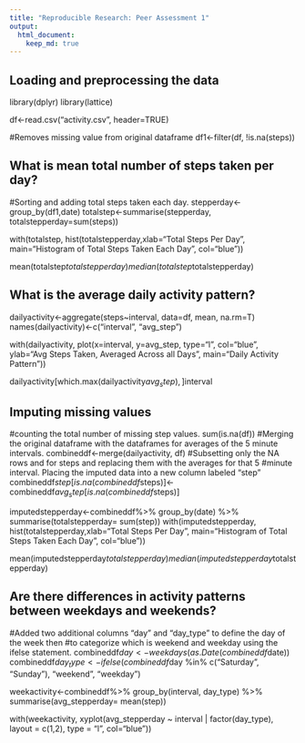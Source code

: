 ```yaml
---
title: "Reproducible Research: Peer Assessment 1"
output: 
  html_document:
    keep_md: true
---
```



## Loading and preprocessing the data

library(dplyr)
library(lattice)

df<-read.csv("activity.csv", header=TRUE)

#Removes missing value from original dataframe
df1<-filter(df, !is.na(steps))


## What is mean total number of steps taken per day?

#Sorting and adding total steps taken each day. 
stepperday<-group_by(df1,date)
totalstep<-summarise(stepperday, totalstepperday=sum(steps))

with(totalstep, hist(totalstepperday,xlab="Total Steps Per Day", main="Histogram of Total Steps Taken Each Day", col="blue"))

mean(totalstep$totalstepperday)
median(totalstep$totalstepperday)

## What is the average daily activity pattern?

dailyactivity<-aggregate(steps~interval, data=df, mean, na.rm=T)
names(dailyactivity)<-c("interval", "avg_step")

with(dailyactivity, plot(x=interval, y=avg_step, type="l", col="blue", ylab="Avg Steps Taken, Averaged Across all Days", main="Daily Activity Pattern"))

dailyactivity[which.max(dailyactivity$avg_step), ]$interval

## Imputing missing values

#counting the total number of missing step values.
sum(is.na(df))
#Merging the original dataframe with the dataframes for averages of the 5 minute intervals.
combineddf<-merge(dailyactivity, df)
#Subsetting only the NA rows and for steps and replacing them with the averages for that 5 #minute interval.  Placing the imputed data into a new column labeled "step"
combineddf$step[is.na(combineddf$steps)]<-combineddf$avg_step[is.na(combineddf$steps)]


imputedstepperday<-combineddf%>% group_by(date) %>% summarise(totalstepperday= sum(step))
with(imputedstepperday, hist(totalstepperday,xlab="Total Steps Per Day", main="Histogram of Total Steps Taken Each Day", col="blue"))

mean(imputedstepperday$totalstepperday)
median(imputedstepperday$totalstepperday)

## Are there differences in activity patterns between weekdays and weekends?

#Added two additional columns "day" and "day_type" to define the day of the week then
#to categorize which is weekend and weekday using the ifelse statement.
combineddf$day<-weekdays(as.Date(combineddf$date))
combineddf$day_type<-ifelse (combineddf$day %in% c("Saturday", "Sunday"), "weekend", "weekday")

weekactivity<-combineddf%>% group_by(interval, day_type) %>% summarise(avg_stepperday= mean(step))

with(weekactivity, xyplot(avg_stepperday ~ interval | factor(day_type), layout = c(1,2), type = "l", col="blue"))

